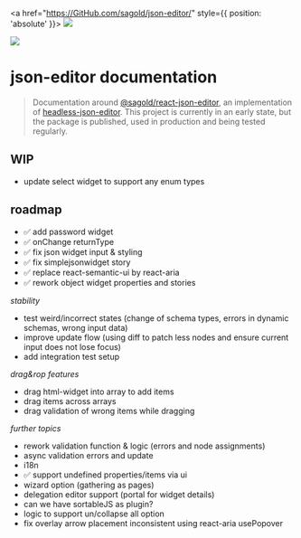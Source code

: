 
<Meta title="Introduction" />

<a href="https://GitHub.com/sagold/json-editor/" style={{ position: 'absolute' }}>
  <img src="https://badgen.net/badge/icon/github?icon=github&label" />
</a>

<div
  style={{
    margin: 0,
    display: 'flex',
    justifyContent: 'center',
    borderBottom: '1px solid #333',
    overflow: 'hidden',
    padding: '0 4em'
  }}
>
  <img src={logo} style={{ marginBottom: -1, width: '100%', maxWidth: 400 }} />
</div>

<h1 style={{ textAlign: 'center' }}>json-editor documentation</h1>

> Documentation around [@sagold/react-json-editor](https://github.com/sagold/json-editor/tree/main/packages/react-json-editor), an implementation of [headless-json-editor](https://github.com/sagold/json-editor/tree/main/packages/headless-json-editor). This project is currently in an early state, but the package is published, used in production and being tested regularly.

<NpmPackageName name="@sagold/react-json-editor" />

## WIP

- update select widget to support any enum types

## roadmap

- ✅ add password widget
- ✅ onChange returnType
- ✅ fix json widget input & styling
- ✅ fix simplejsonwidget story
- ✅ replace react-semantic-ui by react-aria
- ✅ rework object widget properties and stories

_stability_

- test weird/incorrect states (change of schema types, errors in dynamic schemas, wrong input data)
- improve update flow (using diff to patch less nodes and ensure current input does not lose focus)
- add integration test setup

_drag&rop features_

- drag html-widget into array to add items
- drag items across arrays
- drag validation of wrong items while dragging

_further topics_

- rework validation function & logic (errors and node assignments)
- async validation errors and update
- i18n
- ✅ support undefined properties/items via ui
- wizard option (gathering as pages)
- delegation editor support (portal for widget details)
- can we have sortableJS as plugin?
- logic to support un/collapse all option
- fix overlay arrow placement inconsistent using react-aria usePopover
